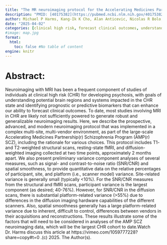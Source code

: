 ```yaml
---
title: "The MR neuroimaging protocol for the Accelerating Medicines Partnership(r) Schizophrenia Program"
description: "PMID: [40175382](https://pubmed.ncbi.nlm.nih.gov/40175382/){target='_blank'}    DOI: [10.1038/s41537-025-00581-6](https://doi.org/10.1038/s41537-025-00581-6){target='_blank'}"
author: Michael P Harms, Kang-Ik K Cho, Alan Anticevic, Nicolas R Bolo, Sylvain Bouix, Dylan Campbell, Tyrone D Cannon, Guillermo Cecchi, Mathias Goncalves, Anastasia Haidar, Dylan E Hughes, Igor Izyurov, Omar John, Tina Kapur, Nicholas Kim, Elana Kotler, Marek Kubicki, Joshua M Kuperman, Kristen Laulette, Ulrich Lindberg, Christopher Markiewicz, Lipeng Ning, Russell A Poldrack, Yogesh Rathi, Paul A Romo, ... ...
date: "2025-04-02"
categories: [clinical high risk, forecast clinical outcomes, understanding potential brain, potential brain regions, studies involving MRI]
#image: map.jpg
format:
  html:
    toc: false #No table of content
engine: knitr
---
```


# Abstract:

Neuroimaging with MRI has been a frequent component of studies of individuals at clinical high risk (CHR) for developing psychosis, with goals of understanding potential brain regions and systems impacted in the CHR state and identifying prognostic or predictive biomarkers that can enhance our ability to forecast clinical outcomes. To date, most studies involving MRI in CHR are likely not sufficiently powered to generate robust and generalizable neuroimaging results. Here, we describe the prospective, advanced, and modern neuroimaging protocol that was implemented in a complex multi-site, multi-vendor environment, as part of the large-scale Accelerating Medicines Partnership(r) Schizophrenia Program (AMP(r) SCZ), including the rationale for various choices. This protocol includes T1- and T2-weighted structural scans, resting-state fMRI, and diffusion-weighted imaging collected at two time points, approximately 2 months apart. We also present preliminary variance component analyses of several measures, such as signal- and contrast-to-noise ratio (SNR/CNR) and spatial smoothness, to provide quantitative data on the relative percentages of participant, site, and platform (i.e., scanner model) variance. Site-related variance is generally small (typically <10%). For the SNR/CNR measures from the structural and fMRI scans, participant variance is the largest component (as desired; 40-76%). However, for SNR/CNR in the diffusion scans, there is substantial platform-related variance (>55%) due to differences in the diffusion imaging hardware capabilities of the different scanners. Also, spatial smoothness generally has a large platform-related variance due to inherent, difficult to control, differences between vendors in their acquisitions and reconstructions. These results illustrate some of the factors that will need to be considered in analyses of the AMP SCZ neuroimaging data, which will be the largest CHR cohort to date.Watch Dr. Harms discuss this article at https://vimeo.com/1059777228?share=copy#t=0 .(c) 2025. The Author(s).
        